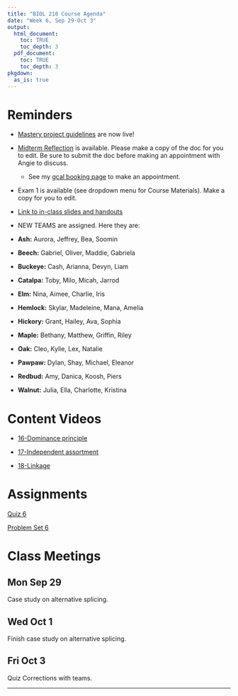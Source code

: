 ```yaml
---
title: "BIOL 210 Course Agenda"
date: "Week 6, Sep 29-Oct 3"
output: 
  html_document:
    toc: TRUE
    toc_depth: 3
  pdf_document:
    toc: TRUE
    toc_depth: 3
pkgdown:
  as_is: true
---
```

# Reminders

* [Mastery project guidelines](https://docs.google.com/document/d/1IUTTWkps2DtSqaLAJ9bqXMkZg3bKnIn96g-EgX5o1Ag/edit?usp=sharing) are now live!

* [Midterm Reflection](https://docs.google.com/document/d/1Vvhn4R1gUjuunrFFWENReMvucvyaIbzeEJFK0aUpw4M/edit?usp=drive_link) is available. Please make a copy of the doc for you to edit. Be sure to submit the doc before making an appointment with Angie to discuss.
    * See my [gcal booking page](https://calendar.google.com/calendar/appointments/schedules/AcZssZ13c4kxrNqqz4TVPsSeRau7eRLLSLV9GoeCHlJX0ZvTNkbfOzvVkFwCi0GKK-kbi9ZRFFpTgg4o) to make an appointment.
* Exam 1 is available (see dropdown menu for Course Materials). Make a copy for you to edit.
* [Link to in-class slides and handouts](https://drive.google.com/drive/folders/17Fm-yEXqtlvGJfFaw6WqywIScW_eZ8m_?usp=drive_link)

* NEW TEAMS are assigned. Here they are:


* <b>Ash:</b> Aurora, Jeffrey, Bea, Soomin
* <b>Beech:</b> Gabriel, Oliver, Maddie, Gabriela
* <b>Buckeye:</b> Cash, Arianna, Devyn, Liam
* <b>Catalpa:</b> Toby, Milo, Micah, Jarrod
* <b>Elm:</b>  Nina, Aimee, Charlie, Iris
* <b>Hemlock:</b> Skylar, Madeleine, Mana, Amelia
* <b>Hickory:</b> Grant, Hailey, Ava, Sophia
* <b>Maple:</b> Bethany, Matthew, Griffin, Riley
* <b>Oak:</b> Cleo, Kylie, Lex, Natalie
* <b>Pawpaw:</b> Dylan, Shay, Michael, Eleanor
* <b>Redbud:</b> Amy, Danica, Koosh, Piers
* <b>Walnut:</b> Julia, Ella, Charlotte, Kristina

# Content Videos

* [16-Dominance principle](https://drive.google.com/drive/folders/1xn0bdgGBMCf0MJvxNHW1BvSkR9U9smSV?usp=drive_link)

* [17-Independent assortment](https://drive.google.com/drive/folders/1xqGv2vUAJwJStXo54SmjDI1Y61viy_ly?usp=drive_link)

* [18-Linkage](https://drive.google.com/drive/folders/1Z4s_dBsSBdqrfdeumUCtSz3yI8XpOKwA?usp=drive_link)

# Assignments

[Quiz 6](https://docs.google.com/forms/d/e/1FAIpQLSf5Esb7eB_kXaExmGJXlsoplvHj0tyL9wmsnc_Rv6APmNpZnQ/viewform?usp=sf_link)

[Problem Set 6](ps6.html)

# Class Meetings

## Mon Sep 29

Case study on alternative splicing.

## Wed Oct 1

Finish case study on alternative splicing.

## Fri Oct 3

Quiz Corrections with teams.
<br>

------------------------------------------------------------------------
